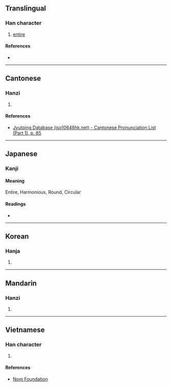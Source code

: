 {{character info/new}}
==Translingual==

===Han character===
{{Han char|rn=31|rad=囗|as=19|sn=22|four=|canj=WVFF|ids=⿴囗䜌}}

# [[entire]]

====References====
* {{Han ref|kx=0221.190|dkj=04866|dj=0453.210|hdz=10727.150|uh=571D|ud=22301}}

----

==Cantonese==

===Hanzi===
{{yue-hanzi|jyut=[[lyun4]]|y=lyun4}}

# {{defn|lang=yue|sort=囗19}}

====References====
* [http://www.iso10646hk.net/jp/document/download.jsp Jyutping Database (iso10646hk.net) - Cantonese Pronunciation List (Part 1), p. 85]

----

==Japanese==

===Kanji===
{{ja-kanji|grade=|rs=囗19}}

====Meaning====

Entire, Harmonious, Round, Circular

====Readings====
* {{ja-readings|on=[[らん]] (ran)|kun=[[おうち]] (ōchi), [[ひじき]] (hijiki), [[まどか]] (madoka) [[まる.い]] (maru.i)}}

----

==Korean==

===Hanja===
{{ko-hanja|hangeul=란|rv=ran|mr=ran}}

# {{defn|lang=ko|sort=囗19}}

----

==Mandarin==

===Hanzi===
{{cmn-hanzi|pin=[[luán]] ([[luan2]]), [[tǐng]] ([[ting3]])|wg=luan<sup>2</sup>, t'ing<sup>3</sup>}}

# {{defn|lang=cmn|sort=囗19}}

----

==Vietnamese==

===Han character===
{{vi-hantu|[[loan]]|rs=囗19}}

# {{defn|lang=vi|sort=囗19}}

====References====
* [http://nomfoundation.org/common/nom_details.php?codepoint=571d Nom Foundation]